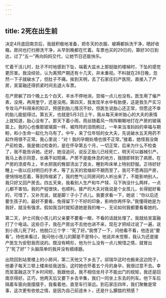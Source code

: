 ```yaml
---
---
---
```

title: 2死在出生前
---




决定4月底回南京后，我就积极地准备，把冬天的衣服、被褥都拆洗干净，晒好收箱，房间也打扫擦洗干净，从早到晚都在忙着。车票也买的29日的，算好30日到达，过了“五一”再向妈妈交代，让她节日还能快乐。

忙着干活儿时，肚子不时地感到下坠，端着大盆水上那挺陡的楼梯时，下坠的感觉更厉害。我没经验，认为离预产期还有十几天，并未重视。不料就在28日晚，忽然一下子就破水了，但肚子不痛。挨到天明，去了石家庄妇产医院，直接入了产房，吴富融还得抓紧时间去退火车票。

在产房躺了四个晚上五个白天，羊水不停地淌，宫缩一点儿也没有。医生用了催产素，没用，再用奎宁，还是没用。第四天，我发现羊水中有胎便，这是我生产实习专攻马产科得来的知识，预感到胎儿情况不妙。但医生说胎心还正常，但愿这不幸的胎儿能挺得过。第五天，也就是5月3日上午，我从每天来听胎心的大夫的表情上就知道，胎心没有了。那天下着小雨，雨丝随着风一阵阵唰唰地打在产房的玻璃窗上。我的心也像那玻璃窗一样，被阵阵的泪雨刷过，一年来当准妈妈的幸福与期盼，和小生命一起化为乌有了。中午，来了位年轻的女大夫，先说破水五天用药不起作用很不正常。我心里说：“对！我的孕期处境也很不正常。”接着，她怪我没做产前检查。我是做过检查的，是在怀孕第五个月，一切正常，后来为什么不检查了，我不能告诉她。还好，她没追问，说反正胎儿已经死亡，明天可以器械引产。我马上表示同意，长痛不如短痛，产房不是能休息的地方，我随即转到了病房。在产房的漆皮布上，羊水把我的臀部渍出了皮炎，睡到布床单上特别舒服。正待好好睡上一夜以应对明日的手术，等了五天的宫缩却不期而至了。我可不愿再回产房，便悄悄地忍着，等到阵缩紧了，我的憋气让同房间的人听出来了，不能影响别人。我只好又回产房去。四五天来，我看别人生产和牛产犊、马下驹没什么两样，一点儿都不害怕。我的产程很快，也顺利。接产的大夫对我说是个女孩儿，长得挺好看的，可惜了，又补充说，就是脚丫子小了点儿。我要求看一下，她说：“你以后还要生孩子的，最好不要看，免得留下个不好的印象，影响你再怀孕。”我懂得她是为我好，就没有强求。假如我当时就知道她是我的唯一，无论如何我都要看看她的。

第二天，护士问我小孩儿的父亲要不要看一眼，不看的话就处理了。我就给吴富融打了个电话。这些日子，我在产房出不去他也进不来，现在才把经过说了一遍，说到小孩儿死了时，他脱口三个字：“死了好。”我愣了一下，问他看不看，他连说“要看”。待他来看过，我问他小孩儿的脚是不是特小，他说并未觉察，我认为还是接产医生为安慰我而说的。既没有畸形，他为什么没有一点儿惋惜之情，就冒出了“死了好”？头脑简单的我并没有细琢磨。

出院回到站里楼上的小房间，第二天他又下乡去了。邱瑞华这时也搬来这边院子，他妻子每天三顿上楼来给我送饭，这时她也怀着五个月的身孕，我很过意不去。幸而吴富融这次下乡时间短，我跟他说，我不相信坐月子不能出门的规矩，我还是回南京得好。正巧，他两天后又要下乡去辛集，我们一同坐上东去的列车。他下车后隔着车窗向我摆摆手，我看着他，直至车行渐远。到石家庄四年，我们聚散是常事，这次更有依依之情，是因为自己前途未卜，还是什么朦胧的预感？